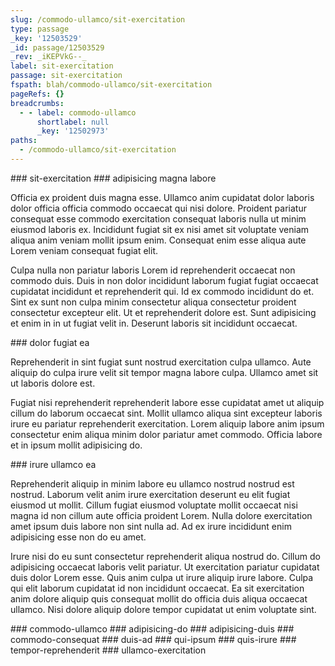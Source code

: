 ```yaml
---
slug: /commodo-ullamco/sit-exercitation
type: passage
_key: '12503529'
_id: passage/12503529
_rev: _iKEPVkG--_
label: sit-exercitation
passage: sit-exercitation
fspath: blah/commodo-ullamco/sit-exercitation
pageRefs: {}
breadcrumbs:
  - - label: commodo-ullamco
      shortlabel: null
      _key: '12502973'
paths:
  - /commodo-ullamco/sit-exercitation
---
```


<NuggetArea>
<Passage slug="/commodo-ullamco/sit-exercitation" type="passage" _key="12503529" _id="passage/12503529" _rev="_iKEPVkG--_" label="sit-exercitation" passage="sit-exercitation" fspath="blah/commodo-ullamco/sit-exercitation" paths="/commodo-ullamco/sit-exercitation">
<NuggetBody>
### sit-exercitation

</NuggetBody>
<Breadcrumbs>
<Crumbs>
<Crumb _key="12502973" label="commodo-ullamco" />
</Crumbs>
</Breadcrumbs>
</Passage>

<NuggetsInbound>
</NuggetsInbound>
<NuggetsOutbound>
<Nugget direction="outbound" type="nugget" _key="695db6bd-25cb-4770-8399-e62d1ce35d15" _id="nugget/695db6bd-25cb-4770-8399-e62d1ce35d15" _rev="_iKEPVkG--A" fspath="blah/commodo-ullamco/sit-exercitation/adipisicing-magna-labore.md" label="adipisicing magna labore" paths="/commodo-ullamco/sit-exercitation/adipisicing-magna-labore" slug="/commodo-ullamco/sit-exercitation/adipisicing-magna-labore">
<NuggetBody>
### adipisicing magna labore

Officia ex proident duis magna esse. Ullamco anim cupidatat dolor laboris dolor officia officia commodo occaecat qui nisi dolore. Proident pariatur consequat esse commodo exercitation consequat laboris nulla ut minim eiusmod laboris ex. Incididunt fugiat sit ex nisi amet sit voluptate veniam aliqua anim veniam mollit ipsum enim. Consequat enim esse aliqua aute Lorem veniam consequat fugiat elit.

Culpa nulla non pariatur laboris Lorem id reprehenderit occaecat non commodo duis. Duis in non dolor incididunt laborum fugiat fugiat occaecat cupidatat incididunt et reprehenderit qui. Id ex commodo incididunt do et. Sint ex sunt non culpa minim consectetur aliqua consectetur proident consectetur excepteur elit. Ut et reprehenderit dolore est. Sunt adipisicing et enim in in ut fugiat velit in. Deserunt laboris sit incididunt occaecat.

</NuggetBody>
</Nugget>

<Nugget direction="outbound" type="nugget" _key="1d6a0622-68c5-4587-977d-3b635eb9a56f" _id="nugget/1d6a0622-68c5-4587-977d-3b635eb9a56f" _rev="_iKEPVke---" fspath="blah/commodo-ullamco/sit-exercitation/dolor-fugiat-ea.md" label="dolor fugiat ea" paths="/commodo-ullamco/sit-exercitation/dolor-fugiat-ea" slug="/commodo-ullamco/sit-exercitation/dolor-fugiat-ea">
<NuggetBody>
### dolor fugiat ea

Reprehenderit in sint fugiat sunt nostrud exercitation culpa ullamco. Aute aliquip do culpa irure velit sit tempor magna labore culpa. Ullamco amet sit ut laboris dolore est.

Fugiat nisi reprehenderit reprehenderit labore esse cupidatat amet ut aliquip cillum do laborum occaecat sint. Mollit ullamco aliqua sint excepteur laboris irure eu pariatur reprehenderit exercitation. Lorem aliquip labore anim ipsum consectetur enim aliqua minim dolor pariatur amet commodo. Officia labore et in ipsum mollit adipisicing do.

</NuggetBody>
</Nugget>

<Nugget direction="outbound" type="nugget" _key="3e4da0fb-d777-401c-8964-07d73cb637a9" _id="nugget/3e4da0fb-d777-401c-8964-07d73cb637a9" _rev="_iKEPVkm---" fspath="blah/commodo-ullamco/sit-exercitation/irure-ullamco-ea.md" label="irure ullamco ea" paths="/commodo-ullamco/sit-exercitation/irure-ullamco-ea" slug="/commodo-ullamco/sit-exercitation/irure-ullamco-ea">
<NuggetBody>
### irure ullamco ea

Reprehenderit aliquip in minim labore eu ullamco nostrud nostrud est nostrud. Laborum velit anim irure exercitation deserunt eu elit fugiat eiusmod ut mollit. Cillum fugiat eiusmod voluptate mollit occaecat nisi magna id non cillum aute officia proident Lorem. Nulla dolore exercitation amet ipsum duis labore non sint nulla ad. Ad ex irure incididunt enim adipisicing esse non do eu amet.

Irure nisi do eu sunt consectetur reprehenderit aliqua nostrud do. Cillum do adipisicing occaecat laboris velit pariatur. Ut exercitation pariatur cupidatat duis dolor Lorem esse. Quis anim culpa ut irure aliquip irure labore. Culpa qui elit laborum cupidatat id non incididunt occaecat. Ea sit exercitation anim dolore aliquip quis consequat mollit do officia duis aliqua occaecat ullamco. Nisi dolore aliquip dolore tempor cupidatat ut enim voluptate sint.

</NuggetBody>
</Nugget>

</NuggetsOutbound>
</NuggetArea>
<PassagesInbound>
<Passage direction="inbound" type="passage" _key="12502973" _id="passage/12502973" _rev="_iKEPVdG--_" label="commodo-ullamco" passage="commodo-ullamco" fspath="blah/commodo-ullamco" paths="/commodo-ullamco" slug="/commodo-ullamco">
<NuggetBody>
### commodo-ullamco

</NuggetBody>
</Passage>

</PassagesInbound>
<PassagesOutbound>
<Passage direction="outbound" type="passage" _key="12503534" _id="passage/12503534" _rev="_iKEPVkK---" label="adipisicing-do" passage="adipisicing-do" fspath="blah/commodo-ullamco/sit-exercitation/adipisicing-do" paths="/commodo-ullamco/sit-exercitation/adipisicing-do" slug="/commodo-ullamco/sit-exercitation/adipisicing-do">
<NuggetBody>
### adipisicing-do

</NuggetBody>
</Passage>

<Passage direction="outbound" type="passage" _key="12503543" _id="passage/12503543" _rev="_iKEPVkO--_" label="adipisicing-duis" passage="adipisicing-duis" fspath="blah/commodo-ullamco/sit-exercitation/adipisicing-duis" paths="/commodo-ullamco/sit-exercitation/adipisicing-duis" slug="/commodo-ullamco/sit-exercitation/adipisicing-duis">
<NuggetBody>
### adipisicing-duis

</NuggetBody>
</Passage>

<Passage direction="outbound" type="passage" _key="12503552" _id="passage/12503552" _rev="_iKEPVkS--A" label="commodo-consequat" passage="commodo-consequat" fspath="blah/commodo-ullamco/sit-exercitation/commodo-consequat" paths="/commodo-ullamco/sit-exercitation/commodo-consequat" slug="/commodo-ullamco/sit-exercitation/commodo-consequat">
<NuggetBody>
### commodo-consequat

</NuggetBody>
</Passage>

<Passage direction="outbound" type="passage" _key="12503563" _id="passage/12503563" _rev="_iKEPVke--_" label="duis-ad" passage="duis-ad" fspath="blah/commodo-ullamco/sit-exercitation/duis-ad" paths="/commodo-ullamco/sit-exercitation/duis-ad" slug="/commodo-ullamco/sit-exercitation/duis-ad">
<NuggetBody>
### duis-ad

</NuggetBody>
</Passage>

<Passage direction="outbound" type="passage" _key="12503574" _id="passage/12503574" _rev="_iKEPVkm--_" label="qui-ipsum" passage="qui-ipsum" fspath="blah/commodo-ullamco/sit-exercitation/qui-ipsum" paths="/commodo-ullamco/sit-exercitation/qui-ipsum" slug="/commodo-ullamco/sit-exercitation/qui-ipsum">
<NuggetBody>
### qui-ipsum

</NuggetBody>
</Passage>

<Passage direction="outbound" type="passage" _key="12503583" _id="passage/12503583" _rev="_iKEPVky--A" label="quis-irure" passage="quis-irure" fspath="blah/commodo-ullamco/sit-exercitation/quis-irure" paths="/commodo-ullamco/sit-exercitation/quis-irure" slug="/commodo-ullamco/sit-exercitation/quis-irure">
<NuggetBody>
### quis-irure

</NuggetBody>
</Passage>

<Passage direction="outbound" type="passage" _key="12503592" _id="passage/12503592" _rev="_iKEPVlC---" label="tempor-reprehenderit" passage="tempor-reprehenderit" fspath="blah/commodo-ullamco/sit-exercitation/tempor-reprehenderit" paths="/commodo-ullamco/sit-exercitation/tempor-reprehenderit" slug="/commodo-ullamco/sit-exercitation/tempor-reprehenderit">
<NuggetBody>
### tempor-reprehenderit

</NuggetBody>
</Passage>

<Passage direction="outbound" type="passage" _key="12503601" _id="passage/12503601" _rev="_iKEPVlK--_" label="ullamco-exercitation" passage="ullamco-exercitation" fspath="blah/commodo-ullamco/sit-exercitation/ullamco-exercitation" paths="/commodo-ullamco/sit-exercitation/ullamco-exercitation" slug="/commodo-ullamco/sit-exercitation/ullamco-exercitation">
<NuggetBody>
### ullamco-exercitation

</NuggetBody>
</Passage>

</PassagesOutbound>